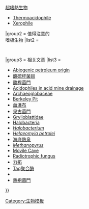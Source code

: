 {{Navbox
|name = 嗜极生物
|title = [[嗜极生物]]
|image = 
|groupstyle = text-align:center;line-height:1.2em;
|listclass = hlist

|group1 = 类型
|list1 =
* [[嗜酸菌]]
* {{le|嗜碱菌|Alkaliphile}}
* [[嗜二氧化碳菌]]
* [[Cryozoa]]
* {{le|岩内生物|Endolith}}
* {{le|嗜盐生物|Halophile}}
* {{le|石下生物|Hypolith}}
* [[Lipophilic bacteria|Lipophile]]
* {{le|无机自养生物|Lithoautotroph}}
* [[Lithophile]]
* [[Methanogen]]
* [[Metallotolerant]]
* [[Oligotroph]]
* {{le|嗜高渗生物|Osmophile}}
* {{le|耐压生物|Piezophile}}
* [[Polyextremophile]]
* [[Psammophile]]
* [[嗜冷生物]]
* {{le|抗辐射|Radioresistant}}
* [[嗜熱生物]]{{\}}[[超嗜熱生物]]
* [[Thermoacidophile]]
* [[Xerophile]]

|group2 = 值得注意的<br/>嗜极生物
|list2 =
 {{Navbox subgroup |evenodd=swap
  |group1 = [[细菌]]
  |list1 =
* ''[[Chloroflexus aurantiacus]]''
* ''[[抗輻射奇異球菌]]''
* [[異常球菌-棲熱菌門]]
* [[Snottite]]
* ''[[水生棲熱菌]]''
* ''[[Thermus thermophilus]]''
* ''[[Spirochaeta americana]]''
* [[GFAJ-1]]
  |group2 = [[古菌]]
  |list2 =
* ''[[Pyrococcus furiosus]]''
* [[Strain 121]]
* ''{{le|延胡索酸火葉菌|Pyrolobus fumarii}}''
  |group3 = [[真核生物]]
  |list3 =
* ''[[Paralvinella sulfincola]]''
* ''[[恶魔蠕虫]]''
* [[Alvinella pompejana|Pompeii worm]]
* ''[[缓步动物门]]''
 }} 

|group3 = 相关文章
|list3 =
* [[Abiogenic petroleum origin]]
* [[酸硫杆菌目]]
* [[酸桿菌門]]
* [[Acidophiles in acid mine drainage]]
* [[Archaeoglobaceae]]
* [[Berkeley Pit]]
* [[血瀑布]]
* [[泉古菌門]]
* [[Grylloblattidae]]
* [[Halobacteria]]
* ''[[Halobacterium]]''
* ''[[Helaeomyia petrolei]]''
* [[海底熱泉]]
* ''[[Methanopyrus]]''
* [[Movile Cave]]
* [[Radiotrophic fungus]]
* [[力拓河|力拓]]
* [[Taq聚合酶]]
* {{le|热稳定性|Thermostability}}
* [[熱袍菌門]]

}}<noinclude>
[[Category:生物模板]]
</noinclude>